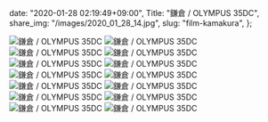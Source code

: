   date: "2020-01-28 02:19:49+09:00",
  Title: "鎌倉 / OLYMPUS 35DC",
  share_img: "/images/2020_01_28_14.jpg",
  slug: "film-kamakura",
};

![鎌倉 / OLYMPUS 35DC](/images/2020_01_28_7.jpg)
![鎌倉 / OLYMPUS 35DC](/images/2020_01_28_8.jpg)
![鎌倉 / OLYMPUS 35DC](/images/2020_01_28_9.jpg)
![鎌倉 / OLYMPUS 35DC](/images/2020_01_28_10.jpg)
![鎌倉 / OLYMPUS 35DC](/images/2020_01_28_11.jpg)
![鎌倉 / OLYMPUS 35DC](/images/2020_01_28_12.jpg)
![鎌倉 / OLYMPUS 35DC](/images/2020_01_28_13.jpg)
![鎌倉 / OLYMPUS 35DC](/images/2020_01_28_14.jpg)
![鎌倉 / OLYMPUS 35DC](/images/2020_01_28_15.jpg)
![鎌倉 / OLYMPUS 35DC](/images/2020_01_28_16.jpg)
![鎌倉 / OLYMPUS 35DC](/images/2020_01_28_17.jpg)
![鎌倉 / OLYMPUS 35DC](/images/2020_01_28_18.jpg)
![鎌倉 / OLYMPUS 35DC](/images/2020_01_28_19.jpg)
![鎌倉 / OLYMPUS 35DC](/images/2020_01_28_20.jpg)
